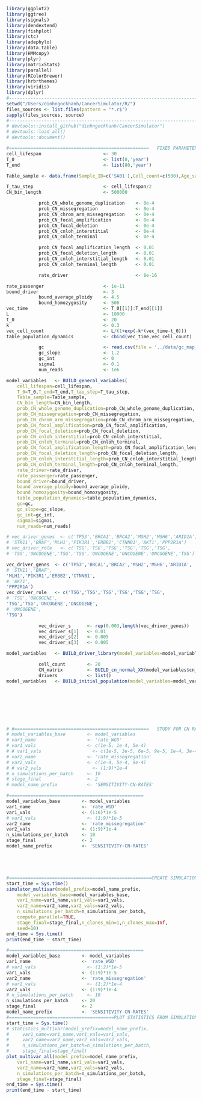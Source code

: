 ```r
library(ggplot2)
library(ggtree)
library(signals)
library(dendextend)
library(fishplot)
library(ctc)
library(adephylo)
library(data.table)
library(HMMcopy)
library(plyr)
library(matrixStats)
library(parallel)
library(RColorBrewer)
library(hrbrthemes)
library(viridis)
library(dplyr)
#-----------------------------------------------------------------------
setwd("/Users/dinhngockhanh/CancerSimulator/R/")
files_sources <- list.files(pattern = "*.r$")
sapply(files_sources, source)
#-----------------------------------------------------------------------
# devtools::install_github("dinhngockhanh/CancerSimulator")
# devtools::load_all()
# devtools::document()
```



```r
#====================================================   FIXED PARAMETERS
cell_lifespan                       <- 30
T_0                                 <- list(0,'year')
T_end                               <- list(80,'year')

Table_sample <- data.frame(Sample_ID=c('SA01'),Cell_count=c(500),Age_sample=c(80))

T_tau_step                          <- cell_lifespan/2
CN_bin_length                       <- 500000

            prob_CN_whole_genome_duplication    <- 0e-4
            prob_CN_missegregation              <- 0e-4
            prob_CN_chrom_arm_missegregation    <- 0e-4
            prob_CN_focal_amplification         <- 0e-4
            prob_CN_focal_deletion              <- 0e-4
            prob_CN_cnloh_interstitial          <- 0e-4
            prob_CN_cnloh_terminal              <- 0e-4

            prob_CN_focal_amplification_length  <- 0.01
            prob_CN_focal_deletion_length       <- 0.01
            prob_CN_cnloh_interstitial_length   <- 0.01
            prob_CN_cnloh_terminal_length       <- 0.01

            rate_driver                         <- 8e-16

rate_passenger                      <- 1e-11
bound_driver                        <- 3
            bound_average_ploidy    <- 4.5
            bound_homozygosity      <- 500
vec_time                            <- T_0[[1]]:T_end[[1]]
L                                   <- 10000
t_0                                 <- 20
k                                   <- 0.3
vec_cell_count                      <- L/(1+exp(-k*(vec_time-t_0)))
table_population_dynamics           <- cbind(vec_time,vec_cell_count)

            gc                      <- read.csv(file = '../data/gc_map_500kb.csv')
            gc_slope                <- 1.2
            gc_int                  <- 0
            sigma1                  <- 0.1
            num_reads               <- 1e6

model_variables   <- BUILD_general_variables(
    cell_lifespan=cell_lifespan,
    T_0=T_0,T_end=T_end,T_tau_step=T_tau_step,
    Table_sample=Table_sample,
    CN_bin_length=CN_bin_length,
    prob_CN_whole_genome_duplication=prob_CN_whole_genome_duplication,
    prob_CN_missegregation=prob_CN_missegregation,
    prob_CN_chrom_arm_missegregation=prob_CN_chrom_arm_missegregation,
    prob_CN_focal_amplification=prob_CN_focal_amplification,
    prob_CN_focal_deletion=prob_CN_focal_deletion,
    prob_CN_cnloh_interstitial=prob_CN_cnloh_interstitial,
    prob_CN_cnloh_terminal=prob_CN_cnloh_terminal,
    prob_CN_focal_amplification_length=prob_CN_focal_amplification_length,
    prob_CN_focal_deletion_length=prob_CN_focal_deletion_length,
    prob_CN_cnloh_interstitial_length=prob_CN_cnloh_interstitial_length,
    prob_CN_cnloh_terminal_length=prob_CN_cnloh_terminal_length,
    rate_driver=rate_driver,
    rate_passenger=rate_passenger,
    bound_driver=bound_driver,
    bound_average_ploidy=bound_average_ploidy,
    bound_homozygosity=bound_homozygosity,
    table_population_dynamics=table_population_dynamics,
    gc=gc,
    gc_slope=gc_slope,
    gc_int=gc_int,
    sigma1=sigma1,
    num_reads=num_reads)

# vec_driver_genes  <- c('TP53','BRCA1','BRCA2','MSH2','MSH6','ARID1A',
# 'STK11','BRAF','MLH1','PIK3R1','ERBB2','CTNNB1','AKT1','PPP2R1A')
# vec_driver_role   <- c('TSG','TSG','TSG','TSG','TSG','TSG',
# 'TSG','ONCOGENE','TSG','TSG','ONCOGENE','ONCOGENE','ONCOGENE','TSG')

vec_driver_genes  <- c('TP53','BRCA1','BRCA2','MSH2','MSH6','ARID1A',
# 'STK11','BRAF',
'MLH1','PIK3R1','ERBB2','CTNNB1',
# 'AKT1',
'PPP2R1A')
vec_driver_role   <- c('TSG','TSG','TSG','TSG','TSG','TSG',
# 'TSG','ONCOGENE',
'TSG','TSG','ONCOGENE','ONCOGENE',
# 'ONCOGENE',
'TSG')

            vec_driver_s      <- rep(0.003,length(vec_driver_genes))
            vec_driver_s[1]   <- 0.01
            vec_driver_s[2]   <- 0.005
            vec_driver_s[3]   <- 0.005

model_variables   <- BUILD_driver_library(model_variables=model_variables,vec_driver_genes=vec_driver_genes,vec_driver_role=vec_driver_role,vec_driver_s=vec_driver_s)

            cell_count        <- 20
            CN_matrix         <- BUILD_cn_normal_XX(model_variables$cn_info)
            drivers           <- list()
model_variables   <- BUILD_initial_population(model_variables=model_variables,cell_count=cell_count,CN_matrix=CN_matrix,drivers=drivers)








# #==================================================   STUDY FOR CN RATES
# model_variables_base        <- model_variables
# var1_name                   <- 'rate_WGD'
# var1_vals                   <- c(1e-5, 1e-4, 5e-4)
# # var1_vals                   <- c(1e-5, 3e-5, 6e-5, 9e-5, 1e-4, 3e-4, 6e-4, 9e-4, 1e-3)
# var2_name                   <- 'rate_missegregation'
# var2_vals                   <- c(1e-4, 5e-4, 9e-4)
# # var2_vals                   <- (1:9)*1e-4
# n_simulations_per_batch     <- 10
# stage_final                 <- 2
# model_name_prefix           <- 'SENSITIVITY-CN-RATES'
```





```r
#==================================================
model_variables_base        <- model_variables
var1_name                   <- 'rate_WGD'
var1_vals                   <- (1:6)*1e-5
# var1_vals                   <- (1:9)*1e-5
var2_name                   <- 'rate_missegregation'
var2_vals                   <- (1:9)*1e-4
n_simulations_per_batch     <- 10
stage_final                 <- 2
model_name_prefix           <- 'SENSITIVITY-CN-RATES'





#=====================================================CREATE SIMULATIONS
start_time = Sys.time()
simulator_multivar(model_prefix=model_name_prefix,
    model_variables_base=model_variables_base,
    var1_name=var1_name,var1_vals=var1_vals,
    var2_name=var2_name,var2_vals=var2_vals,
    n_simulations_per_batch=n_simulations_per_batch,
    compute_parallel=TRUE,
    stage_final=stage_final,n_clones_min=1,n_clones_max=Inf,
    seed=10)
end_time = Sys.time()
print(end_time - start_time)
```





```r
#==================================================
model_variables_base        <- model_variables
var1_name                   <- 'rate_WGD'
# var1_vals                   <- (1:2)*1e-5
var1_vals                   <- (1:9)*1e-5
var2_name                   <- 'rate_missegregation'
# var2_vals                   <- (1:2)*1e-4
var2_vals                   <- (1:9)*1e-4
# n_simulations_per_batch     <- 10
n_simulations_per_batch     <- 20
stage_final                 <- 2
model_name_prefix           <- 'SENSITIVITY-CN-RATES'
#=======================================PLOT STATISTICS FROM SIMULATIONS
start_time = Sys.time()
# statistics_multivar(model_prefix=model_name_prefix,
#     var1_name=var1_name,var1_vals=var1_vals,
#     var2_name=var2_name,var2_vals=var2_vals,
#     n_simulations_per_batch=n_simulations_per_batch,
#     stage_final=stage_final)
plot_multivar_all(model_prefix=model_name_prefix,
    var1_name=var1_name,var1_vals=var1_vals,
    var2_name=var2_name,var2_vals=var2_vals,
    n_simulations_per_batch=n_simulations_per_batch,
    stage_final=stage_final)
end_time = Sys.time()
print(end_time - start_time)
```
